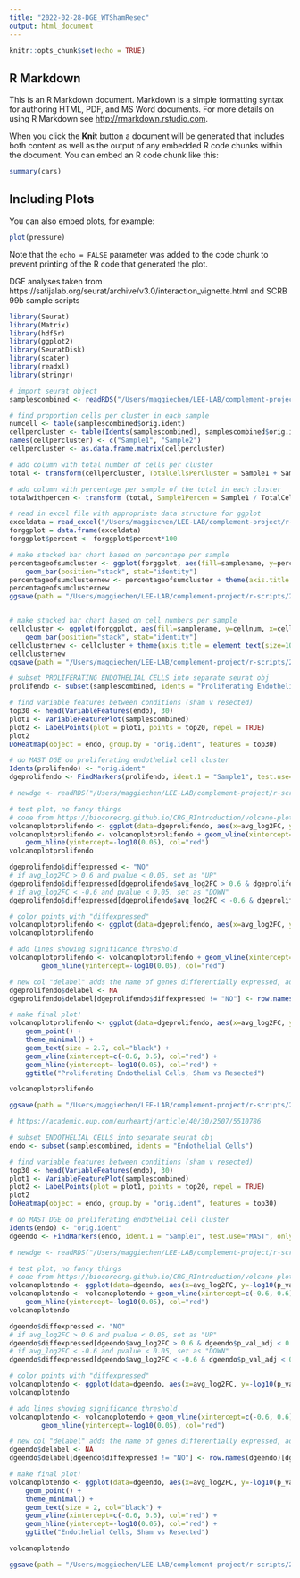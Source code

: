 ```yaml
---
title: "2022-02-28-DGE_WTShamResec"
output: html_document
---
```


```r
knitr::opts_chunk$set(echo = TRUE)
```

## R Markdown

This is an R Markdown document. Markdown is a simple formatting syntax for authoring HTML, PDF, and MS Word documents. For more details on using R Markdown see <http://rmarkdown.rstudio.com>.

When you click the **Knit** button a document will be generated that includes both content as well as the output of any embedded R code chunks within the document. You can embed an R code chunk like this:

```r
summary(cars)
```

## Including Plots

You can also embed plots, for example:

```r
plot(pressure)
```

Note that the `echo = FALSE` parameter was added to the code chunk to prevent printing of the R code that generated the plot.

DGE analyses taken from https://satijalab.org/seurat/archive/v3.0/interaction_vignette.html
and SCRB 99b sample scripts

```r
library(Seurat)
library(Matrix)
library(hdf5r)
library(ggplot2)
library(SeuratDisk)
library(scater)
library(readxl)
library(stringr)
```

```r
# import seurat object 
samplescombined <- readRDS("/Users/maggiechen/LEE-LAB/complement-project/r-scripts/2022-02-28-SPLITBYSAMPLE.rds")
```
```r
# find proportion cells per cluster in each sample
numcell <- table(samplescombined$orig.ident)
cellpercluster <- table(Idents(samplescombined), samplescombined$orig.ident)
names(cellpercluster) <- c("Sample1", "Sample2")
cellpercluster <- as.data.frame.matrix(cellpercluster)

# add column with total number of cells per cluster
total <- transform(cellpercluster, TotalCellsPerCluster = Sample1 + Sample2)

# add column with percentage per sample of the total in each cluster
totalwithpercen <- transform (total, Sample1Percen = Sample1 / TotalCellsPerCluster, Sample2Percen = Sample2 / TotalCellsPerCluster)

# read in excel file with appropriate data structure for ggplot
exceldata = read_excel("/Users/maggiechen/LEE-LAB/complement-project/r-scripts/forggplotcellpercentage.xlsx")
forggplot = data.frame(exceldata)
forggplot$percent <- forggplot$percent*100

# make stacked bar chart based on percentage per sample
percentageofsumcluster <- ggplot(forggplot, aes(fill=samplename, y=percent, x=celltype)) + 
    geom_bar(position="stack", stat="identity") 
percentageofsumclusternew <- percentageofsumcluster + theme(axis.title = element_text(size=10), axis.text.x = element_text(angle = 45, hjust = 1), legend.title= element_blank()) +labs(y= "Percentage of Total Cells in Cluster", x = "Cell Type") + scale_fill_discrete(labels = c("Sham", "Resected"))
percentageofsumclusternew
ggsave(path = "/Users/maggiechen/LEE-LAB/complement-project/r-scripts/2022-03-02-populationcharacterizationplots", filename = paste("percentageofsumcluster", ".png", sep=""), plot = percentageofsumclusternew)


# make stacked bar chart based on cell numbers per sample
cellcluster <- ggplot(forggplot, aes(fill=samplename, y=cellnum, x=celltype)) + 
    geom_bar(position="stack", stat="identity") 
cellclusternew <- cellcluster + theme(axis.title = element_text(size=10), axis.text.x = element_text(angle = 45, hjust = 1), legend.title= element_blank()) +labs(y= "Cell Number", x = "Cell Type") + scale_fill_discrete(labels = c("Sham", "Resected"))
cellclusternew
ggsave(path = "/Users/maggiechen/LEE-LAB/complement-project/r-scripts/2022-03-02-populationcharacterizationplots", filename = paste("cellclusternew", ".png", sep=""), plot = cellclusternew)


```
```r
# subset PROLIFERATING ENDOTHELIAL CELLS into separate seurat obj
prolifendo <- subset(samplescombined, idents = "Proliferating Endothelial Cells")

# find variable features between conditions (sham v resected)
top30 <- head(VariableFeatures(endo), 30)
plot1 <- VariableFeaturePlot(samplescombined)
plot2 <- LabelPoints(plot = plot1, points = top20, repel = TRUE)
plot2
DoHeatmap(object = endo, group.by = "orig.ident", features = top30)

# do MAST DGE on proliferating endothelial cell cluster
Idents(prolifendo) <- "orig.ident"
dgeprolifendo <- FindMarkers(prolifendo, ident.1 = "Sample1", test.use="MAST", only.pos=FALSE, min.pct = 0, logfc.threshold = 0)

# newdge <- readRDS("/Users/maggiechen/LEE-LAB/complement-project/r-scripts/2022-03-02-MASTDGEprolifendocellsonly.rds")

# test plot, no fancy things
# code from https://biocorecrg.github.io/CRG_RIntroduction/volcano-plots.html
volcanoplotprolifendo <- ggplot(data=dgeprolifendo, aes(x=avg_log2FC, y=-log10(p_val_adj))) + geom_point() + theme_minimal()
volcanoplotprolifendo <- volcanoplotprolifendo + geom_vline(xintercept=c(-0.6, 0.6), col="red") +
    geom_hline(yintercept=-log10(0.05), col="red")
volcanoplotprolifendo

dgeprolifendo$diffexpressed <- "NO"
# if avg_log2FC > 0.6 and pvalue < 0.05, set as "UP" 
dgeprolifendo$diffexpressed[dgeprolifendo$avg_log2FC > 0.6 & dgeprolifendo$p_val_adj < 0.05] <- "UP"
# if avg_log2FC < -0.6 and pvalue < 0.05, set as "DOWN"
dgeprolifendo$diffexpressed[dgeprolifendo$avg_log2FC < -0.6 & dgeprolifendo$p_val_adj < 0.05] <- "DOWN"

# color points with "diffexpressed"
volcanoplotprolifendo <- ggplot(data=dgeprolifendo, aes(x=avg_log2FC, y=-log10(p_val_adj), col=diffexpressed)) + geom_point() + theme_minimal()
volcanoplotprolifendo

# add lines showing significance threshold
volcanoplotprolifendo <- volcanoplotprolifendo + geom_vline(xintercept=c(-0.6, 0.6), col="red") +
        geom_hline(yintercept=-log10(0.05), col="red")

# new col "delabel" adds the name of genes differentially expressed, adds NA if not DE
dgeprolifendo$delabel <- NA
dgeprolifendo$delabel[dgeprolifendo$diffexpressed != "NO"] <- row.names(dgeprolifendo)[dgeprolifendo$diffexpressed != "NO"]

# make final plot!
volcanoplotprolifendo <- ggplot(data=dgeprolifendo, aes(x=avg_log2FC, y=-log10(p_val_adj), col=diffexpressed, label=delabel)) + 
    geom_point() + 
    theme_minimal() +
    geom_text(size = 2.7, col="black") + 
    geom_vline(xintercept=c(-0.6, 0.6), col="red") +
    geom_hline(yintercept=-log10(0.05), col="red") + 
    ggtitle("Proliferating Endothelial Cells, Sham vs Resected")

volcanoplotprolifendo

ggsave(path = "/Users/maggiechen/LEE-LAB/complement-project/r-scripts/2022-03-02-volcanoplotPROLIFENDOCELLSUBSET", filename = paste("dgeprolifendocells", ".png", sep=""), plot = volcanoplotprolifendo)

# https://academic.oup.com/eurheartj/article/40/30/2507/5510786

```

```r
# subset ENDOTHELIAL CELLS into separate seurat obj
endo <- subset(samplescombined, idents = "Endothelial Cells")

# find variable features between conditions (sham v resected)
top30 <- head(VariableFeatures(endo), 30)
plot1 <- VariableFeaturePlot(samplescombined)
plot2 <- LabelPoints(plot = plot1, points = top20, repel = TRUE)
plot2
DoHeatmap(object = endo, group.by = "orig.ident", features = top30)

# do MAST DGE on proliferating endothelial cell cluster
Idents(endo) <- "orig.ident"
dgeendo <- FindMarkers(endo, ident.1 = "Sample1", test.use="MAST", only.pos=FALSE, min.pct = 0, logfc.threshold = 0)

# newdge <- readRDS("/Users/maggiechen/LEE-LAB/complement-project/r-scripts/2022-03-02-MASTDGEprolifendocellsonly.rds")

# test plot, no fancy things
# code from https://biocorecrg.github.io/CRG_RIntroduction/volcano-plots.html
volcanoplotendo <- ggplot(data=dgeendo, aes(x=avg_log2FC, y=-log10(p_val_adj))) + geom_point() + theme_minimal()
volcanoplotendo <- volcanoplotendo + geom_vline(xintercept=c(-0.6, 0.6), col="red") +
    geom_hline(yintercept=-log10(0.05), col="red")
volcanoplotendo

dgeendo$diffexpressed <- "NO"
# if avg_log2FC > 0.6 and pvalue < 0.05, set as "UP" 
dgeendo$diffexpressed[dgeendo$avg_log2FC > 0.6 & dgeendo$p_val_adj < 0.05] <- "UP"
# if avg_log2FC < -0.6 and pvalue < 0.05, set as "DOWN"
dgeendo$diffexpressed[dgeendo$avg_log2FC < -0.6 & dgeendo$p_val_adj < 0.05] <- "DOWN"

# color points with "diffexpressed"
volcanoplotendo <- ggplot(data=dgeendo, aes(x=avg_log2FC, y=-log10(p_val_adj), col=diffexpressed)) + geom_point() + theme_minimal()
volcanoplotendo

# add lines showing significance threshold
volcanoplotendo <- volcanoplotendo + geom_vline(xintercept=c(-0.6, 0.6), col="red") +
        geom_hline(yintercept=-log10(0.05), col="red")

# new col "delabel" adds the name of genes differentially expressed, adds NA if not DE
dgeendo$delabel <- NA
dgeendo$delabel[dgeendo$diffexpressed != "NO"] <- row.names(dgeendo)[dgeendo$diffexpressed != "NO"]

# make final plot!
volcanoplotendo <- ggplot(data=dgeendo, aes(x=avg_log2FC, y=-log10(p_val_adj), col=diffexpressed, label=delabel)) + 
    geom_point() + 
    theme_minimal() +
    geom_text(size = 2, col="black") + 
    geom_vline(xintercept=c(-0.6, 0.6), col="red") +
    geom_hline(yintercept=-log10(0.05), col="red") + 
    ggtitle("Endothelial Cells, Sham vs Resected")

volcanoplotendo

ggsave(path = "/Users/maggiechen/LEE-LAB/complement-project/r-scripts/2022-03-02-volcanoplotENDOCELLS", filename = paste("dgeendocells", ".png", sep=""), plot = volcanoplotendo)
```


